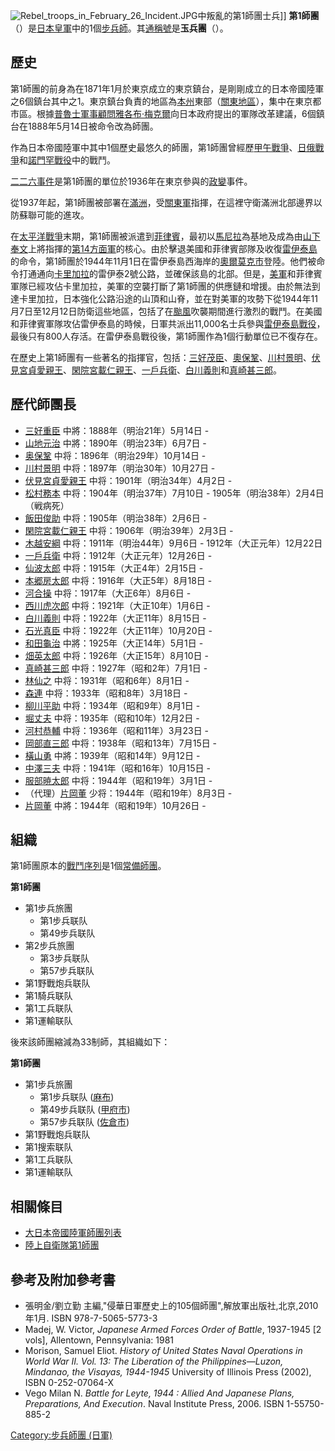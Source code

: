 {{No footnotes|time=2021-08-14T12:44:53+00:00}}
{{Infobox Military Unit
|unit_name= 第1師團
|image= Image:Formation_of_a_division_of_the_Japanese_1st._Army_after_the_Battle_of_Mukden.jpg
|caption=奉天會戰結束後第1師團的集合
|dates= 1888年 - 1945年
|country=[[大日本帝國|大日本帝國]]
|allegiance=
|branch=[[日本皇軍|日本皇軍]]
|type=[[步兵|步兵]]
|role=
|size=
|command_structure=
|garrison=[[日本|日本]][[東京|東京]]
<!-- Commanders -->
|current_commander=
|ceremonial_chief=
|colonel_of_the_regiment=
|notable_commanders=[[三好茂臣|三好茂臣]]<br />[[奧保鞏|奧保鞏]]<br />[[川村景明|川村景明]]<br />[[伏見宮貞愛親王|伏見宮貞愛親王]]<br />[[閑院宮載仁親王|閑院宮載仁親王]]<br />[[一戶兵衛|一戶兵衛]]<br />[[白川義則|白川義則]]<br />[[真崎甚三郎|真崎甚三郎]]
<!-- Insignia -->
|identification_symbol=
|identification_symbol_2=
<!-- Culture and history -->
|nickname=''玉''
|patron=
|motto=
|colors=
|colors_label=
|march=
|mascot=
|battles=[[甲午戰爭|甲午戰爭]]<br />[[日俄戰爭|日俄戰爭]]<br>第二次世界大戰<br />*[[諾門罕戰役|諾門罕戰役]]<br />*[[雷伊泰島戰役|雷伊泰島戰役]]<br />*[[呂宋島戰役|呂宋島戰役]]
|anniversaries=
|decorations=
|battle_honours=
}}
[[Image:Rebel_troops_in_February_26_Incident.JPG|thumb]]中叛亂的第1師團士兵]]
'''第1師團'''（{{jpn|j=第1師団|hg=だいいちしだん|rm=dai-ichi shidan}}）是[[日本皇軍|日本皇軍]]中的1個[[師_(軍隊)|步兵師]]。其[[通稱號|通稱號]]是'''玉兵團'''（{{jpn|j=玉兵団|rm=Gyoku-heidan}}）。

==歷史==
第1師團的前身為在1871年1月於東京成立的東京鎮台，是剛剛成立的日本帝國陸軍之6個鎮台其中之1。東京鎮台負責的地區為[[本州|本州]]東部（[[關東地區|關東地區]]），集中在東京都市區。根據[[普魯士|普魯士]][[軍事顧問|軍事顧問]][[雅各布·梅克爾|雅各布·梅克爾]]向日本政府提出的軍隊改革建議，6個鎮台在1888年5月14日被命令改為師團。

作為日本帝國陸軍中其中1個歷史最悠久的師團，第1師團曾經歷[[甲午戰爭|甲午戰爭]]、[[日俄戰爭|日俄戰爭]]和[[諾門罕戰役|諾門罕戰役]]中的戰鬥。 

[[二二六事件|二二六事件]]是第1師團的單位於1936年在東京參與的[[政變|政變]]事件。

從1937年起，第1師團被部署在[[滿洲國|滿洲]]，受[[關東軍|關東軍]]指揮，在這裡守衛滿洲北部邊界以防蘇聯可能的進攻。 

在[[太平洋戰爭|太平洋戰爭]]末期，第1師團被派遣到[[菲律賓|菲律賓]]，最初以[[馬尼拉|馬尼拉]]為基地及成為由[[山下奉文|山下奉文]]上將指揮的[[第14方面軍_(日本陸軍)|第14方面軍]]的核心。由於擊退美國和菲律賓部隊及收復[[雷伊泰島|雷伊泰島]]的命令，第1師團於1944年11月1日在雷伊泰島西海岸的[[奧爾莫克市|奧爾莫克市]]登陸。他們被命令打通通向[[卡里加拉|卡里加拉]]的雷伊泰2號公路，並確保該島的北部。但是，[[美軍|美軍]]和菲律賓軍隊已經攻佔卡里加拉，美軍的空襲打斷了第1師團的供應鏈和增援。由於無法到達卡里加拉，日本強化公路沿途的山頂和山脊，並在對美軍的攻勢下從1944年11月7日至12月12日防衛這些地區，包括了在[[颱風|颱風]]吹襲期間進行激烈的戰鬥。在美國和菲律賓軍隊攻佔雷伊泰島的時候，日軍共派出11,000名士兵參與[[雷伊泰島戰役|雷伊泰島戰役]]，最後只有800人存活。在雷伊泰島戰役後，第1師團作為1個行動單位已不復存在。

在歷史上第1師團有一些著名的指揮官，包括：[[三好茂臣|三好茂臣]]、[[奧保鞏|奧保鞏]]、[[川村景明|川村景明]]、[[伏見宮貞愛親王|伏見宮貞愛親王]]、[[閑院宮載仁親王|閑院宮載仁親王]]、[[一戶兵衛|一戶兵衛]]、[[白川義則|白川義則]]和[[真崎甚三郎|真崎甚三郎]]。

== 歷代師團長 ==
* [[三好重臣|三好重臣]] 中將：1888年（明治21年）5月14日 -
* [[山地元治|山地元治]] 中將：1890年（明治23年）6月7日 -
* [[奥保鞏|奥保鞏]] 中将：1896年（明治29年）10月14日 -
* [[川村景明|川村景明]] 中将：1897年（明治30年）10月27日 -
* [[伏見宮貞愛親王|伏見宮貞愛親王]] 中将：1901年（明治34年）4月2日 -
* [[松村務本|松村務本]] 中将：1904年（明治37年）7月10日 - 1905年（明治38年）2月4日（戦病死）
* [[飯田俊助|飯田俊助]] 中将：1905年（明治38年）2月6日 -
* [[閑院宮載仁親王|閑院宮載仁親王]] 中将：1906年（明治39年）2月3日 -
* [[木越安綱|木越安綱]] 中将：1911年（明治44年）9月6日 - 1912年（大正元年）12月22日
* [[一戶兵衛|一戶兵衛]] 中将：1912年（大正元年）12月26日 -
* [[仙波太郎|仙波太郎]] 中将：1915年（大正4年）2月15日 -
* [[本郷房太郎|本郷房太郎]] 中将：1916年（大正5年）8月18日 -
* [[河合操|河合操]] 中将：1917年（大正6年）8月6日 -
* [[西川虎次郎|西川虎次郎]] 中将：1921年（大正10年）1月6日 -
* [[白川義則|白川義則]] 中将：1922年（大正11年）8月15日 -
* [[石光真臣|石光真臣]] 中将：1922年（大正11年）10月20日 -
* [[和田龜治|和田龜治]] 中將：1925年（大正14年）5月1日 -
* [[畑英太郎|畑英太郎]] 中将：1926年（大正15年）8月10日 -
* [[真崎甚三郎|真崎甚三郎]] 中将：1927年（昭和2年）7月1日 -
* [[林仙之|林仙之]] 中将：1931年（昭和6年）8月1日 -
* [[森連|森連]] 中将：1933年（昭和8年）3月18日 -
* [[柳川平助|柳川平助]] 中将：1934年（昭和9年）8月1日 -
* [[堀丈夫|堀丈夫]] 中将：1935年（昭和10年）12月2日 -
* [[河村恭輔|河村恭輔]] 中将：1936年（昭和11年）3月23日 -
* [[岡部直三郎|岡部直三郎]] 中将：1938年（昭和13年）7月15日 -
* [[橫山勇|橫山勇]] 中將：1939年（昭和14年）9月12日 -
* [[中澤三夫|中澤三夫]] 中将：1941年（昭和16年）10月15日 -
* [[服部暁太郎|服部暁太郎]] 中将：1944年（昭和19年）3月1日 -
* （代理）[[片岡董|片岡董]] 少将：1944年（昭和19年）8月3日 -
* [[片岡董|片岡董]] 中將：1944年（昭和19年）10月26日 -

==組織==
第1師團原本的[[戰鬥序列|戰鬥序列]]是1個[[甲種師團|常備師團]]。

'''第1師團'''					
* 第1步兵旅團				
** 第1步兵联队			
** 第49步兵联队				
* 第2步兵旅團				
** 第3步兵联队				
** 第57步兵联队				
* 第1野戰炮兵联队	
* 第1騎兵联队	
* 第1工兵联队				
* 第1運輸联队				

後來該師團縮減為33制師，其組織如下：

'''第1師團'''					
* 第1步兵旅團
** 第1步兵联队 ([[麻布_(地名)|麻布]])
** 第49步兵联队 ([[甲府市|甲府市]])
** 第57步兵联队 ([[佐倉市|佐倉市]])
* 第1野戰炮兵联队			
* 第1搜索联队				
* 第1工兵联队				
* 第1運輸联队

==相關條目==
* [[大日本帝國陸軍師團列表|大日本帝國陸軍師團列表]]
*[[陸上自衛隊第1師團|陸上自衛隊第1師團]]

==參考及附加參考書==
{{refbegin}}
*張明金/劉立勤 主編,"侵華日軍歷史上的105個師團",解放軍出版社,北京,2010年1月. ISBN 978-7-5065-5773-3
* Madej, W. Victor, ''Japanese Armed Forces Order of Battle'', 1937-1945 [2 vols], Allentown, Pennsylvania: 1981
* Morison, Samuel Eliot. ''History of United States Naval Operations in World War II. Vol. 13: The Liberation of the Philippines—Luzon, Mindanao, the Visayas, 1944-1945'' University of Illinois Press (2002), ISBN 0-252-07064-X  
* Vego Milan N.  ''Battle for Leyte, 1944 : Allied And Japanese Plans, Preparations, And Execution''. Naval Institute Press, 2006. ISBN 1-55750-885-2
{{refend}}

{{DEFAULTSORT:01 Division (Imperial Japanese Army)}}

{{日本陸軍師團}}
[[Category:步兵師團_(日軍)|Category:步兵師團 (日軍)]]